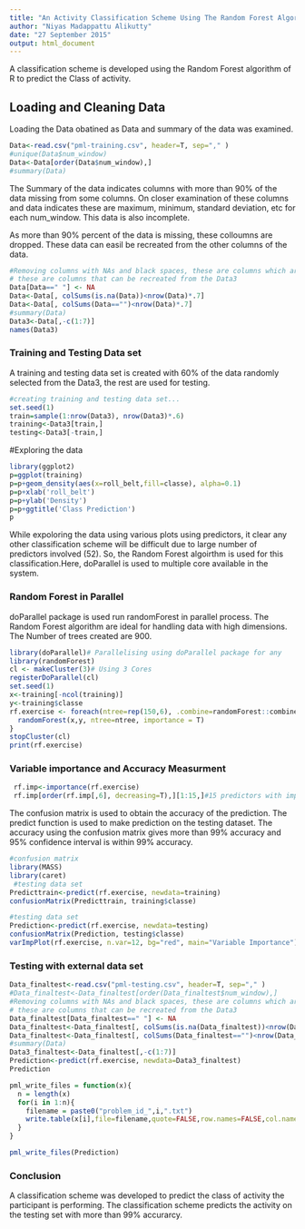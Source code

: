 ```yaml
---
title: "An Activity Classification Scheme Using The Random Forest Algorithm"
author: "Niyas Madappattu Alikutty"
date: "27 September 2015"
output: html_document
---
```

A classification scheme is developed using the Random Forest algorithm of R to predict the Class of activity. 

## Loading and Cleaning Data 
Loading the Data obatined as Data and summary of the data was examined.   
```r
Data<-read.csv("pml-training.csv", header=T, sep="," )
#unique(Data$num_window)
Data<-Data[order(Data$num_window),]
#summary(Data)
```

The Summary of the data indicates columns with more than 90% of the data missing from some columns. On closer examination of these columns and data indicates these are maximum, minimum, standard deviation, etc for each num_window. This data is also incomplete. 

As more than 90% percent of the data is missing, these colloumns are dropped. These data can easil be recreated from the other columns of the data. 
```r
#Removing columns with NAs and black spaces, these are columns which are mean, max, var etc. 
# these are columns that can be recreated from the Data3 
Data[Data==" "] <- NA
Data<-Data[, colSums(is.na(Data))<nrow(Data)*.7]
Data<-Data[, colSums(Data=="")<nrow(Data)*.7]
#summary(Data)
Data3<-Data[,-c(1:7)]
names(Data3)
```

### Training and Testing Data set

A training and testing data set is created with 60% of the data randomly selected from the Data3, the rest are used for testing. 
```r
#creating training and testing data set...
set.seed(1)
train=sample(1:nrow(Data3), nrow(Data3)*.6)
training<-Data3[train,]
testing<-Data3[-train,]
```

#Exploring the data 
```r
library(ggplot2)
p=ggplot(training)
p=p+geom_density(aes(x=roll_belt,fill=classe), alpha=0.1)
p=p+xlab('roll_belt')
p=p+ylab('Density')
p=p+ggtitle('Class Prediction')
p
```

While expoloring the data using various plots using predictors, it clear any other classification scheme will be difficult due to large number of predictors involved (52). So, the Random Forest algoirthm is used for this classification.Here, doParallel is used to multiple core available in the system. 

### Random Forest in Parallel 
doParallel package is used run randomForest in parallel process. The Random Forest algorithm are ideal for handling data with high dimensions. The Number of trees created are 900.  
```r
library(doParallel)# Parallelising using doParallel package for any 
library(randomForest)
cl <- makeCluster(3)# Using 3 Cores
registerDoParallel(cl)
set.seed(1)
x<-training[-ncol(training)]
y<-training$classe
rf.exercise <- foreach(ntree=rep(150,6), .combine=randomForest::combine,.packages='randomForest') %dopar% {
  randomForest(x,y, ntree=ntree, importance = T)
}
stopCluster(cl)
print(rf.exercise)
```

### Variable importance and Accuracy Measurment

```r
 rf.imp<-importance(rf.exercise)
 rf.imp[order(rf.imp[,6], decreasing=T),][1:15,]#15 predictors with importance
```

The confusion matrix is used to obtain the accuracy of the prediction. The predict function is used to make prediction on the testing dataset. The accuracy using the confusion matrix gives more than 99% accuracy and 95% confidence interval is within 99% accuracy. 
```r
#confusion matrix
library(MASS)
library(caret)
 #testing data set
Predicttrain<-predict(rf.exercise, newdata=training)
confusionMatrix(Predicttrain, training$classe)

#testing data set
Prediction<-predict(rf.exercise, newdata=testing)
confusionMatrix(Prediction, testing$classe)
varImpPlot(rf.exercise, n.var=12, bg="red", main="Variable Importance")
```

### Testing with external data set
```r
Data_finaltest<-read.csv("pml-testing.csv", header=T, sep="," )
#Data_finaltest<-Data_finaltest[order(Data_finaltest$num_window),]
#Removing columns with NAs and black spaces, these are columns which are mean, max, var etc. 
# these are columns that can be recreated from the Data3 
Data_finaltest[Data_finaltest==" "] <- NA
Data_finaltest<-Data_finaltest[, colSums(is.na(Data_finaltest))<nrow(Data_finaltest)*.7]
Data_finaltest<-Data_finaltest[, colSums(Data_finaltest=="")<nrow(Data_finaltest)*.7]
#summary(Data)
Data3_finaltest<-Data_finaltest[,-c(1:7)]
Prediction<-predict(rf.exercise, newdata=Data3_finaltest)
Prediction
```

```r
pml_write_files = function(x){
  n = length(x)
  for(i in 1:n){
    filename = paste0("problem_id_",i,".txt")
    write.table(x[i],file=filename,quote=FALSE,row.names=FALSE,col.names=FALSE)
  }
}

pml_write_files(Prediction)
```


### Conclusion

A classification scheme was developed to predict the class of activity the participant is performing. The classification scheme predicts the activity on the testing set with more than 99% accurarcy. 
